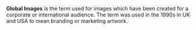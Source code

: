 '''Global Images''' is the term used for images which have been created for a corporate or international audience. The term was used in the 1990s in UK and USA to mean branding or marketing artwork.